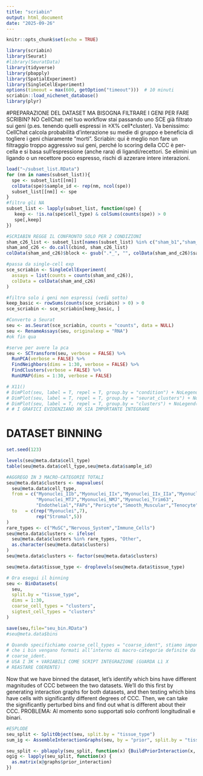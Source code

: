 ```yaml
---
title: "scriabin"
output: html_document
date: "2025-09-26"
---
```


```r
knitr::opts_chunk$set(echo = TRUE)
```

```r
library(scriabin)
library(Seurat)
#library(SeuratData)
library(tidyverse)
library(pbapply)
library(SpatialExperiment)
library(SingleCellExperiment)
options(timeout = max(600, getOption("timeout")))  # 10 minuti
scriabin::load_nichenet_database()
library(plyr)
```
#PREPARAZIONE DEL DATASET
MA BISOGNA FILTRARE I GENI PER FARE SCRIBIN? NO
CellChat: nel tuo workflow stai passando uno SCE già filtrato sui geni
(p.es. tenendo quelli espressi in ≥X% cell*cluster). Va benissimo:
CellChat calcola probabilità d’interazione su medie di gruppo e
beneficia di togliere i geni chiaramente “morti”.
Scriabin: qui è meglio non fare un filtraggio troppo aggressivo sui geni,
perché lo scoring della CCC è per-cella e si basa sull’espressione
(anche rara) di ligandi/recettori. Se elimini un ligando o un recettore
poco espresso, rischi di azzerare intere interazioni.
```r

load("~/subset_list.RData")
for (nm in names(subset_list)){
  spe <- subset_list[[nm]]
  colData(spe)$sample_id <- rep(nm, ncol(spe))  
  subset_list[[nm]] <- spe
}
#filtro gli NA
subset_list <- lapply(subset_list, function(spe) {
   keep <- !is.na(spe$cell_type) & colSums(counts(spe)) > 0
   spe[,keep]
})

#SCRIABIN REGGE IL CONFRONTO SOLO PER 2 CONDIZIONI
sham_c26_list <- subset_list[names(subset_list) %in% c("sham_b1","sham_b3","sham_b6","c26_b2","c26_b4","c26_b6")]
sham_and_c26 <- do.call(cbind, sham_c26_list)
colData(sham_and_c26)$block <- gsub(".*_", "", colData(sham_and_c26)$sample_id)

#passa da single-cell exp
sce_scriabin <- SingleCellExperiment(
  assays = list(counts = counts(sham_and_c26)),
  colData = colData(sham_and_c26)
)

#filtro solo i geni non espressi (vedi sotto)
keep_basic <- rowSums(counts(sce_scriabin) > 0) > 0
sce_scriabin <- sce_scriabin[keep_basic, ]

#Converto a Seurat
seu <- as.Seurat(sce_scriabin, counts = "counts", data = NULL)
seu <- RenameAssays(seu, originalexp = "RNA")
#ok fin qua

#serve per avere la pca
seu <- SCTransform(seu, verbose = FALSE) %>%
  RunPCA(verbose = FALSE) %>%
  FindNeighbors(dims = 1:30, verbose = FALSE) %>%
  FindClusters(verbose = FALSE) %>%
  RunUMAP(dims = 1:30, verbose = FALSE)

# X11()
# DimPlot(seu, label = T, repel = T, group.by = "condition") + NoLegend()
# DimPlot(seu, label = T, repel = T, group.by = "seurat_clusters") + NoLegend()
# DimPlot(seu, label = T, repel = T, group.by = "clusters") + NoLegend()
# # I GRAFICI EVIDENZIANO XK SIA IMPORTANTE INTEGRARE

```

# DATASET BINNING 
```r
set.seed(123)

levels(seu@meta.data$cell_type)
table(seu@meta.data$cell_type,seu@meta.data$sample_id)

#AGGREGO IN 3 MACRO-CATEGORIE TOTALI
seu@meta.data$clusters <- mapvalues(
  seu@meta.data$cell_type,
  from = c("Myonuclei_IIb","Myonuclei_IIx","Myonuclei_IIx_IIa","Myonuclei_IIx_IIb",
           "Myonuclei_MTJ","Myonuclei_NMJ","Myonuclei_Trim63",
           "Endothelial","FAPs","Pericyte","Smooth_Muscular","Tenocyte"),
  to   = c(rep("Myonuclei",7),
           rep("Stromal",5))
)
rare_types <- c("MuSC","Nervous_System","Immune_Cells")
seu@meta.data$clusters <- ifelse(
  seu@meta.data$clusters %in% rare_types, "Other",
  as.character(seu@meta.data$clusters)
)
seu@meta.data$clusters <- factor(seu@meta.data$clusters)

seu@meta.data$tissue_type <- droplevels(seu@meta.data$tissue_type)

# Ora esegui il binning
seu <- BinDatasets(
  seu,
  split.by = "tissue_type",
  dims = 1:30,
  coarse_cell_types = "clusters",
  sigtest_cell_types = "clusters"
)

save(seu,file="seu_bin.RData")
#seu@meta.data$bins

# Quando specifichiamo coarse_cell_types = "coarse_ident", stiamo imponendo 
# che i bin vengano formati all’interno di macro-categorie definite da 
# coarse_ident.
# USA I 3K + VARIABILI COME SCRIPT INTEGRAZIONE (GUARDA Lì X
# REASTARE COERENTE)

```

Now that we have binned the dataset, let’s identify which bins have different magnitudes of CCC between the two datasets. We’ll do this first by generating interaction graphs for both datasets, and then testing which bins have cells with significantly different degrees of CCC. Then, we can take the significantly perturbed bins and find out what is different about their CCC.
PROBLEMA: Al momento sono supportati solo confronti longitudinali e binari.
```r
#ESPLODE
seu_split <- SplitObject(seu, split.by = "tissue_type")
sum_ig <- AssembleInteractionGraphs(seu, by = "prior", split.by = "tissue_type")

seu_split <- pblapply(seu_split, function(x) {BuildPriorInteraction(x, correct.depth = T)})
ogig <- lapply(seu_split, function(x) {
  as.matrix(x@graphs$prior_interaction)
})

```
